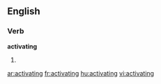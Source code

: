 
==English==

===Verb===
'''activating'''

# {{present participle of|[[activate]]}}

{{anagrams:en/aacgiinttv}}
[[ar:activating]]
[[fr:activating]]
[[hu:activating]]
[[vi:activating]]
